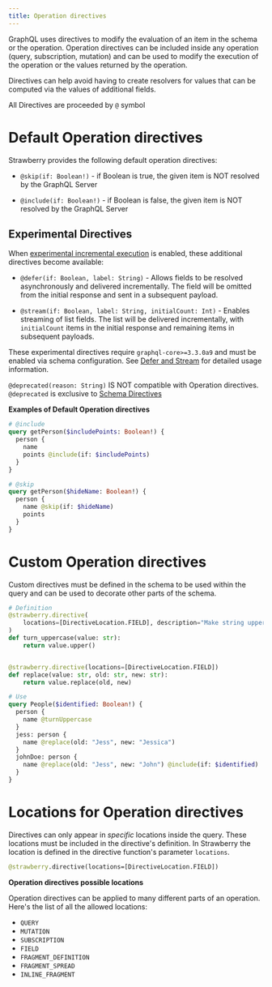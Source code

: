 ```yaml
---
title: Operation directives
---
```



GraphQL uses directives to modify the evaluation of an item in the schema or the
operation. Operation directives can be included inside any operation (query,
subscription, mutation) and can be used to modify the execution of the operation
or the values returned by the operation.

Directives can help avoid having to create resolvers for values that can be
computed via the values of additional fields.

All Directives are proceeded by `@` symbol

# Default Operation directives

Strawberry provides the following default operation directives:

- `@skip(if: Boolean!)` - if Boolean is true, the given item is NOT resolved by
  the GraphQL Server

- `@include(if: Boolean!)` - if Boolean is false, the given item is NOT resolved
  by the GraphQL Server

## Experimental Directives

When
[experimental incremental execution](./schema-configurations#enable_experimental_incremental_execution)
is enabled, these additional directives become available:

- `@defer(if: Boolean, label: String)` - Allows fields to be resolved
  asynchronously and delivered incrementally. The field will be omitted from the
  initial response and sent in a subsequent payload.

- `@stream(if: Boolean, label: String, initialCount: Int)` - Enables streaming
  of list fields. The list will be delivered incrementally, with `initialCount`
  items in the initial response and remaining items in subsequent payloads.

<Note>

These experimental directives require `graphql-core>=3.3.0a9` and must be
enabled via schema configuration. See [Defer and Stream](./defer-and-stream) for
detailed usage information.

</Note>

<Note>

`@deprecated(reason: String)` IS NOT compatible with Operation directives.
`@deprecated` is exclusive to [Schema Directives](./schema-directives)

</Note>

**Examples of Default Operation directives**

```graphql
# @include
query getPerson($includePoints: Boolean!) {
  person {
    name
    points @include(if: $includePoints)
  }
}

# @skip
query getPerson($hideName: Boolean!) {
  person {
    name @skip(if: $hideName)
    points
  }
}
```

# Custom Operation directives

Custom directives must be defined in the schema to be used within the query and
can be used to decorate other parts of the schema.

```python
# Definition
@strawberry.directive(
    locations=[DirectiveLocation.FIELD], description="Make string uppercase"
)
def turn_uppercase(value: str):
    return value.upper()


@strawberry.directive(locations=[DirectiveLocation.FIELD])
def replace(value: str, old: str, new: str):
    return value.replace(old, new)
```

```graphql
# Use
query People($identified: Boolean!) {
  person {
    name @turnUppercase
  }
  jess: person {
    name @replace(old: "Jess", new: "Jessica")
  }
  johnDoe: person {
    name @replace(old: "Jess", new: "John") @include(if: $identified)
  }
}
```

# Locations for Operation directives

Directives can only appear in _specific_ locations inside the query. These
locations must be included in the directive's definition. In Strawberry the
location is defined in the directive function's parameter `locations`.

```graphql
@strawberry.directive(locations=[DirectiveLocation.FIELD])
```

**Operation directives possible locations**

Operation directives can be applied to many different parts of an operation.
Here's the list of all the allowed locations:

- `QUERY`
- `MUTATION`
- `SUBSCRIPTION`
- `FIELD`
- `FRAGMENT_DEFINITION`
- `FRAGMENT_SPREAD`
- `INLINE_FRAGMENT`
